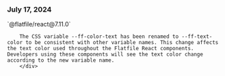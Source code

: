 ### July 17, 2024

<div style={{ display: "table", width: "auto" }}>

  <div style={{ display: "table-row", width: "auto" }}>
      <Snippet file="chips/wrappers.mdx" />
        <div style={{ float: "left", display: "table-column", paddingLeft: "30px", width: "calc(80% - 30px)" }}>
        `@flatfile/react@7.11.0`

        The CSS variable --ff-color-text has been renamed to --ff-text-color to be consistent with other variable names. This change affects the text color used throughout the Flatfile React components. Developers using these components will see the text color change according to the new variable name.
        </div>

  </div>

</div>
